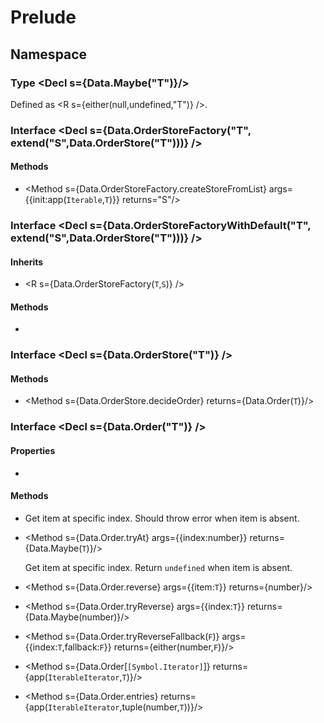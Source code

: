 
# Prelude

## Namespace <Decl s={Data}/>

### Type <Decl s={Data.Maybe("T")}/>

Defined as <R s={either(null,undefined,"T")} />.

### Interface <Decl s={Data.OrderStoreFactory("T", extend("S",Data.OrderStore("T")))} />

#### Methods

* <Method s={Data.OrderStoreFactory.createStoreFromList} args={{init:app(`Iterable`,`T`)}} returns="S"/>

### Interface <Decl s={Data.OrderStoreFactoryWithDefault("T", extend("S",Data.OrderStore("T")))} />

#### Inherits

* <R s={Data.OrderStoreFactory(`T`,`S`)} />

#### Methods

* <Method s={Data.OrderStoreFactoryWithDefault.createStoreFromSize} args={{count:number}} returns="S"/>

### Interface <Decl s={Data.OrderStore("T")} />

#### Methods

* <Method s={Data.OrderStore.decideOrder} returns={Data.Order(`T`)}/>

### Interface <Decl s={Data.Order("T")} />

#### Properties

* <Member readonly s={Data.Order.length} type={number} />

#### Methods

* <Method s={Data.Order.at} args={{index:number}} returns="T"/>

    Get item at specific index. Should throw error when item is absent.

* <Method s={Data.Order.tryAt} args={{index:number}} returns={Data.Maybe(`T`)}/>

    Get item at specific index. Return `undefined` when item is absent.

* <Method s={Data.Order.reverse} args={{item:`T`}} returns={number}/>
* <Method s={Data.Order.tryReverse} args={{index:`T`}} returns={Data.Maybe(number)}/>
* <Method s={Data.Order.tryReverseFallback(`F`)} args={{index:`T`,fallback:`F`}} returns={either(number,`F`)}/>
* <Method s={Data.Order[`[Symbol.Iterator]`]} returns={app(`IterableIterator`,`T`)}/>
* <Method s={Data.Order.entries} returns={app(`IterableIterator`,tuple(number,`T`))}/>